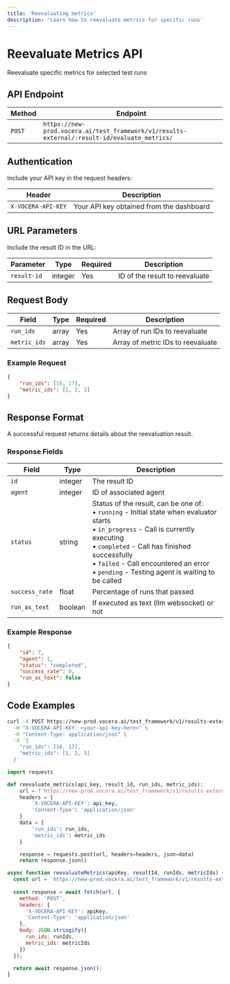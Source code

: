 ---
title: 'Reevaluating metrics'
description: 'Learn how to reevaluate metrics for specific runs'
---

# Reevaluate Metrics API
Reevaluate specific metrics for selected test runs

## API Endpoint

| Method | Endpoint |
|--------|----------|
| `POST` | `https://new-prod.vocera.ai/test_framework/v1/results-external/:result-id/evaluate_metrics/` |

## Authentication

Include your API key in the request headers:

| Header | Description |
|--------|--------|
| `X-VOCERA-API-KEY` | Your API key obtained from the dashboard |

## URL Parameters

Include the result ID in the URL:

| Parameter | Type | Required | Description |
|-----------|------|----------|-------------|
| `result-id` | integer | Yes | ID of the result to reevaluate |

## Request Body

| Field | Type | Required | Description |
|-------|------|----------|-------------|
| `run_ids` | array | Yes | Array of run IDs to reevaluate |
| `metric_ids` | array | Yes | Array of metric IDs to reevaluate |

### Example Request

```json
{
    "run_ids": [16, 17],
    "metric_ids": [1, 2, 3]
}
```

## Response Format

A successful request returns details about the reevaluation result.

### Response Fields

| Field | Type | Description |
|-------|------|-------------|
| `id` | integer | The result ID |
| `agent` | integer | ID of associated agent |
| `status` | string | Status of the result, can be one of:<br/>• `running` - Initial state when evaluator starts<br/>• `in_progress` - Call is currently executing<br/>• `completed` - Call has finished successfully<br/>• `failed` - Call encountered an error<br/>• `pending` - Testing agent is waiting to be called |
| `success_rate` | float | Percentage of runs that passed |
| `run_as_text` | boolean | If executed as text (llm websocket) or not |

### Example Response

```json
{
    "id": 7,
    "agent": 1,
    "status": "completed",
    "success_rate": 0,
    "run_as_text": false
}
```

## Code Examples

<CodeGroup>

```bash Curl
curl -X POST https://new-prod.vocera.ai/test_framework/v1/results-external/:your-result-id/evaluate_metrics/ \
  -H "X-VOCERA-API-KEY: <your-api-key-here>" \
  -H "Content-Type: application/json" \
  -d '{
    "run_ids": [16, 17],
    "metric_ids": [1, 2, 3]
  }'
```

```python Python
import requests

def reevaluate_metrics(api_key, result_id, run_ids, metric_ids):
    url = f'https://new-prod.vocera.ai/test_framework/v1/results-external/{result_id}/evaluate_metrics/'
    headers = {
        'X-VOCERA-API-KEY': api_key,
        'Content-Type': 'application/json'
    }
    data = {
        'run_ids': run_ids,
        'metric_ids': metric_ids
    }

    response = requests.post(url, headers=headers, json=data)
    return response.json()
```

```javascript JavaScript
async function reevaluateMetrics(apiKey, resultId, runIds, metricIds) {
  const url = `https://new-prod.vocera.ai/test_framework/v1/results-external/${resultId}/evaluate_metrics/`;
  
  const response = await fetch(url, {
    method: 'POST',
    headers: {
      'X-VOCERA-API-KEY': apiKey,
      'Content-Type': 'application/json'
    },
    body: JSON.stringify({
      run_ids: runIds,
      metric_ids: metricIds
    })
  });

  return await response.json();
}
```
</CodeGroup>
